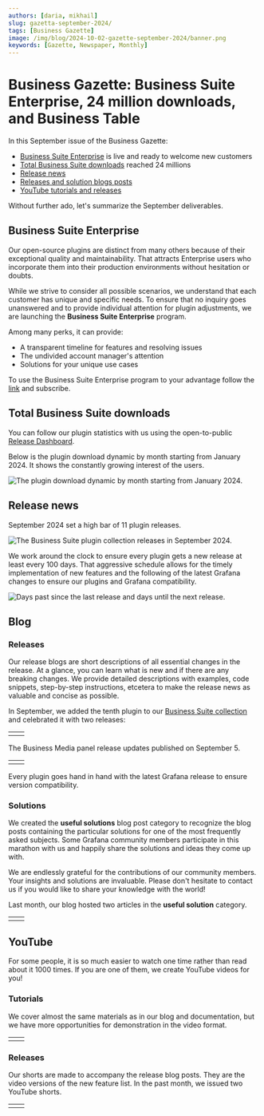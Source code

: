 ```yaml
---
authors: [daria, mikhail]
slug: gazetta-september-2024/
tags: [Business Gazette]
image: /img/blog/2024-10-02-gazette-september-2024/banner.png
keywords: [Gazette, Newspaper, Monthly]
---
```



# Business Gazette: Business Suite Enterprise, 24 million downloads, and Business Table

In this September issue of the Business Gazette:

- [Business Suite Enterprise](#business-suite-enterprise) is live and ready to welcome new customers
- [Total Business Suite downloads](#total-business-suite-downloads) reached 24 millions
- [Release news](#release-news)
- [Releases and solution blogs posts](#blog)
- [YouTube tutorials and releases](#youtube)

Without further ado, let's summarize the September deliverables.

## Business Suite Enterprise

Our open-source plugins are distinct from many others because of their exceptional quality and maintainability. That attracts Enterprise users who incorporate them into their production environments without hesitation or doubts.

While we strive to consider all possible scenarios, we understand that each customer has unique and specific needs. To ensure that no inquiry goes unanswered and to provide individual attention for plugin adjustments, we are launching the <b>Business Suite Enterprise</b> program.

Among many perks, it can provide:

- A transparent timeline for features and resolving issues
- The undivided account manager's attention
- Solutions for your unique use cases

To use the Business Suite Enterprise program to your advantage follow the [link](/pricing/) and subscribe.

## Total Business Suite downloads

You can follow our plugin statistics with us using the open-to-public [Release Dashboard](https://release.volkovlabs.io/).

Below is the plugin download dynamic by month starting from January 2024. It shows the constantly growing interest of the users.

<Image
  title="The plugin download dynamic by month starting from January 2024."
  src="/img/blog/2024-10-02-gazette-september-2024/downloads.png"
/>

## Release news

September 2024 set a high bar of 11 plugin releases.

<Image
  title="The Business Suite plugin collection releases in September 2024."
  src="/img/blog/2024-10-02-gazette-september-2024/sept-calendar.png"
/>

We work around the clock to ensure every plugin gets a new release at least every 100 days. That aggressive schedule allows for the timely implementation of new features and the following of the latest Grafana changes to ensure our plugins and Grafana compatibility.

<Image
  title="Days past since the last release and days until the next release."
  src="/img/blog/2024-10-02-gazette-september-2024/days-100.png"
/>

## Blog

### Releases

Our release blogs are short descriptions of all essential changes in the release. At a glance, you can learn what is new and if there are any breaking changes. We provide detailed descriptions with examples, code snippets, step-by-step instructions, etcetera to make the release news as valuable and concise as possible.

In September, we added the tenth plugin to our [Business Suite collection](/plugins/) and celebrated it with two releases:

<table>
  <tr style={{ border: 0 }}>
    <td style={{ border: 0, width: "50%" }}>
      <BlogPost id="business-table-1.3.0" />
    </td>
    <td style={{ border: 0 }}>
      <BlogPost id="business-table-1.2.0" />
    </td>
  </tr>
</table>

The Business Media panel release updates published on September 5.

<table>
  <tr style={{ border: 0 }}>
    <td style={{ border: 0, width: "50%" }}>
      <BlogPost id="business-media-6.1.0" />
    </td>
    <td style={{ border: 0 }} />
  </tr>
</table>

Every plugin goes hand in hand with the latest Grafana release to ensure version compatibility.

### Solutions

We created the **useful solutions** blog post category to recognize the blog posts containing the particular solutions for one of the most frequently asked subjects. Some Grafana community members participate in this marathon with us and happily share the solutions and ideas they come up with.

We are endlessly grateful for the contributions of our community members. Your insights and solutions are invaluable. Please don't hesitate to contact us if you would like to share your knowledge with the world!

Last month, our blog hosted two articles in the **useful solution** category.

<table>
  <tr style={{ border: 0 }}>
    <td style={{ border: 0, width: "50%" }}>
      <BlogPost id="datapicker-20240905" />
    </td>
    <td style={{ border: 0 }}>
      <BlogPost id="streaming-images-business-media-20240903" />
    </td>
  </tr>
</table>

## YouTube

For some people, it is so much easier to watch one time rather than read about it 1000 times. If you are one of them, we create YouTube videos for you!

### Tutorials

We cover almost the same materials as in our blog and documentation, but we have more opportunities for demonstration in the video format.

<table>
  <tr style={{ border: 0 }}>
    <td style={{ border: 0, width: "50%" }}>
      <Youtube
        id="kOjt9Bl3VQo"
        title="The video below exhibits all the Business Table panel version 1.3.0 features."
      />
    </td>
    <td style={{ border: 0 }}>
      <Youtube
        id="vda3jbtLnMM"
        title="The video below showcases the power of the visual editor in the Business Charts panel. This tool can revolutionize users' work, especially for those who prefer to minimize their coding tasks."
      />
    </td>
  </tr>
</table>

### Releases

Our shorts are made to accompany the release blog posts. They are the video versions of the new feature list. In the past month, we issued two YouTube shorts.

<table>
  <tr style={{ border: 0 }}>
    <td style={{ border: 0, width: "50%" }}>
      <Shorts id="3GsGKnd-nok" title="The Business Table 1.2.0 for Grafana." />
    </td>
    <td style={{ border: 0 }}>
      <Shorts
        id="1L_4ApL_qI4"
        title="The Business Media panel 6.1.0 for Grafana."
      />
    </td>
  </tr>
</table>

<Feedback />
